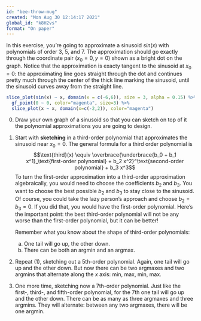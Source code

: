 ```yaml
---
id: "bee-throw-mug"
created: "Mon Aug 30 12:14:17 2021"
global_id: "k8H2vs"
format: "On paper"
---
```


In this exercise, you're going to approximate a sinusoid $sin(x)$ with polynomials of order 3, 5, and 7. The approximation should go exactly through the coordinate pair $(x_0=0, y=0)$ shown as a bright dot on the graph. Notice that the approximation is exacty tangent to the sinusoid at $x_0 = 0$: the approximating line goes straight through the dot and continues pretty much through the center of the thick line marking the sinusoid, until the sinusoid curves away from the straight line.  

```r
slice_plot(sin(x) ~ x, domain(x = c(-6,6)), size = 3, alpha = 0.15) %>%
  gf_point(0 ~ 0, color="magenta", size=3) %>%
  slice_plot(x ~ x, domain(x=c(-2,2)), color="magenta") 
```
0. Draw your own graph of a sinusoid so that you can sketch on top of it the polynomial approximations you are going to design.


1. Start with **sketching** in a third-order polynomial that approximates the sinusoid near $x_0=0$.  The general formula for a third order polynomial is $$\text{third}(x) \equiv \overbrace{\underbrace{b_0 + b_1 x^1}_\text{first-order polynomial} + b_2 x^2}^\text{second-order polynomial} + b_3 x^3$$
To turn the first-order approximation into a third-order approximation algebraically, you would need to choose the coefficients $b_2$ and $b_3$. You want to choose the best possible $b_2$ and $b_3$ to stay close to the sinusoid. Of course, you could take the lazy person's approach and choose $b_2 = b_3 = 0$. If you did that, you would have the first-order polynomial. Here's the important point: the best third-order polynomial will not be any worse than the first-order polynomial, but it can be better!

    Remember what you know about the shape of third-order polynomials:
    
    a. One tail will go up, the other down.
    b. There can be both an argmin and an argmax.
    
2. Repeat (1), sketching out a 5th-order polynomial. Again, one tail will go up and the other down. But now there can be two argmaxes and two argmins that alternate along the $x$ axis: min, max, min, max.  

3. One more time, sketching now a 7th-order polynomial. Just like the first-, third-, and fifth-order polynomial, for the 7th one tail will go up and the other down. There can be as many as three argmaxes and three argmins. They will alternate: between any two argmaxes, there will be one argmin.
